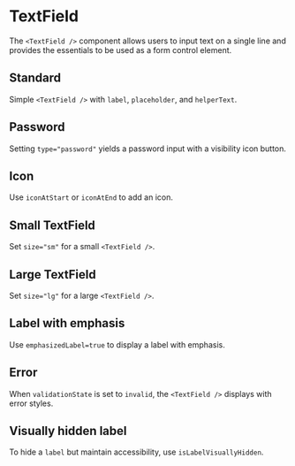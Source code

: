 
<Meta of={TextFieldStories} />

# TextField

The `<TextField />` component allows users to input text on a single line and provides the essentials to be used as a form control element.

## Standard

Simple `<TextField />` with `label`, `placeholder`, and `helperText`.

<Canvas of={TextFieldStories.Standard} />

## Password

Setting `type="password"` yields a password input with a visibility icon button.

<Canvas of={TextFieldStories.Password} />

## Icon

Use `iconAtStart` or `iconAtEnd` to add an icon.

<Canvas of={TextFieldStories.Icon} />

## Small TextField

Set `size="sm"` for a small `<TextField />`.

<Canvas of={TextFieldStories.SmallTextFields} />

## Large TextField

Set `size="lg"` for a large `<TextField />`.

<Canvas of={TextFieldStories.LargeTextFields} />

## Label with emphasis

Use `emphasizedLabel=true` to display a label with emphasis.

<Canvas of={TextFieldStories.LabelWithEmphasis} />

## Error

When `validationState` is set to `invalid`, the `<TextField />` displays with error styles.

<Canvas of={TextFieldStories.Error} />

## Visually hidden label

To hide a `label` but maintain accessibility, use `isLabelVisuallyHidden`.

<Canvas of={TextFieldStories.VisuallyHiddenLabel} />
